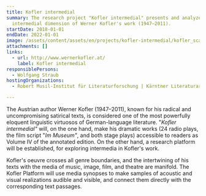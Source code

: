 ```yaml
---
title: Kofler intermedial
summary: The research project "Kofler intermedial" presents and analyzes on the
  intermedial dimension of Werner Kofler's work (1947–2011).
startDate: 2018-01-01
endDate: 2022-01-01
image: /assets/content/assets/en/projects/kofler-intermedial/kofler_scan_01.jpg
attachments: []
links:
  - url: http://www.wernerkofler.at/
    label: Kofler intermedial
responsiblePersons:
  - Wolfgang Straub
hostingOrganizations:
  - Robert Musil-Institut für Literaturforschung | Kärntner Literaturarchiv

---
```

The Austrian author Werner Kofler (1947–2011), known for his radical and uncompromising satirical texts, is considered one of the most powerfully eloquent linguistic virtuosos of German-language literature. "_Kofler intermedial"_ will, on the one hand, make his dramatic works (24 radio plays, the film script "_Im Museum"_, and both stage plays) accessible to readers as Volume IV of the annotated edition. On the other hand, a research platform will be established, for exploring intermedia in Kofler's work.

Kofler's oeuvre crosses all genre boundaries, and the intertwining of his texts with the media of music, image, film, and theatre are manifold. The Kofler Platform will use media synopses to make samples of acoustic and visual realizations audible and visible, and connect them directly with the corresponding text passages.
